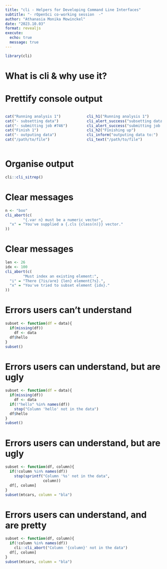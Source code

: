 ```yaml
---
title: "cli - Helpers for Developing Command Line Interfaces"
subtitle: "- rOpenSci co-working session  -"
author: "Athanasia Monika Mowinckel"
date: "2023.10.03"
format: revealjs
execute:
  echo: true
  message: true
---
```


```r
library(cli)
```

# What is cli & why use it?


# Prettify console output

::: columns
::: {.column width="50%"}

```r
cat("Running analysis 1")
cat("- subsetting data")
cat("- submitting job #746")
cat("Finish 1")
cat("- outputing data")
cat("/path/to/file")
```
:::

::: {.column width="50%"}
```r
cli_h1("Running analysis 1")
cli_alert_success("subsetting data")
cli_alert_success("submitting job #746")
cli_h2("Finishing up")
cli_inform("outputing data to:")
cli_text("/path/to/file")
```
:::
:::


# Organise output

```r
cli::cli_sitrep()
```


# Clear messages

```r
n <- "boo"
cli_abort(c(
        "{.var n} must be a numeric vector",
  "x" = "You've supplied a {.cls {class(n)}} vector."
))
```

# Clear messages

```r
len <- 26
idx <- 100
cli_abort(c(
        "Must index an existing element:",
  "i" = "There {?is/are} {len} element{?s}.",
  "x" = "You've tried to subset element {idx}."
))
```



# Errors users can't understand

```r
subset <- function(df = data){
  if(missing(df))
    df <- data
  df$hello
}
subset()
```


# Errors users can understand, but are ugly

```r
subset <- function(df = data){
  if(missing(df))
    df <- data
  if(!"hello" %in% names(df))
    stop("Column 'hello' not in the data")
  df$hello
}
subset()
```


# Errors users can understand, but are ugly

```r
subset <- function(df, column){
  if(!column %in% names(df))
    stop(sprintf("Column '%s' not in the data",
                 column))
  df[, column]
}
subset(mtcars, column = "bla")
```



# Errors users can understand, and are pretty

```r
subset <- function(df, column){
  if(!column %in% names(df))
    cli::cli_abort("Column '{column}' not in the data")
  df[, column]
}
subset(mtcars, column = "bla")
```

